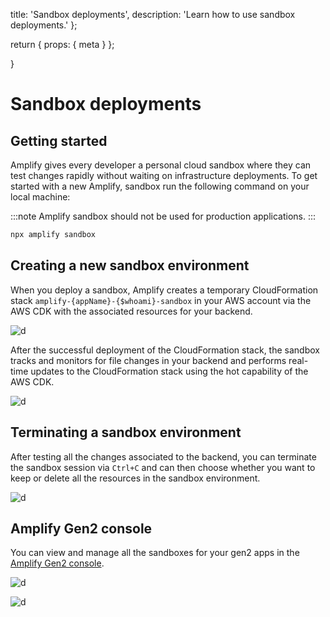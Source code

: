   title: 'Sandbox deployments',
  description:
    'Learn how to use sandbox deployments.'
};

  return {
    props: {
      meta
    }
  };

}

# Sandbox deployments

## Getting started

Amplify gives every developer a personal cloud sandbox where they can test changes rapidly without waiting on infrastructure deployments. To get started with a new Amplify, sandbox run the following command on your local machine:

:::note
Amplify sandbox should not be used for production applications.
:::


```bash
npx amplify sandbox
```

## Creating a new sandbox environment

When you deploy a sandbox, Amplify creates a temporary CloudFormation stack `amplify-{appName}-{$whoami}-sandbox` in your AWS account via the AWS CDK with the associated resources for your backend.

![d](/images/gen2/sandbox1.png)

After the successful deployment of the CloudFormation stack, the sandbox tracks and monitors for file changes in your backend and performs real-time updates to the CloudFormation stack using the hot capability of the AWS CDK.

![d](/images/gen2/sandbox2.png)

## Terminating a sandbox environment

After testing all the changes associated to the backend, you can terminate the sandbox session via `Ctrl+C` and can then choose whether you want to keep or delete all the resources in the sandbox environment. 

![d](/images/gen2/sandbox3.png)

## Amplify Gen2 console

You can view and manage all the sandboxes for your gen2 apps in the [Amplify Gen2 console](https://us-east-1.console.aws.amazon.com/amplify/apps/sandboxes).

![d](/images/gen2/sandbox4.png)

![d](/images/gen2/sandbox5.png)
